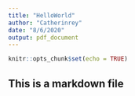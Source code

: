 ---
title: "HelloWorld"
author: "Catherinrey"
date: "8/6/2020"
output: pdf_document
---

```{r setup, include=FALSE}
knitr::opts_chunk$set(echo = TRUE)
```

## This is a markdown file

